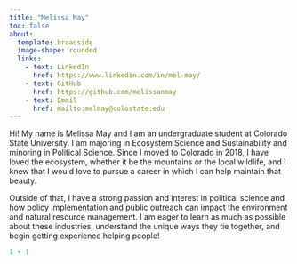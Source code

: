 ```yaml
---
title: "Melissa May"
toc: false
about:
  template: broadside
  image-shape: rounded
  links:
    - text: LinkedIn
      href: https://www.linkedin.com/in/mel-may/
    - text: GitHub
      href: https://github.com/melissanmay
    - text: Email
      href: mailto:melmay@colostate.edu
---
```


Hi! My name is Melissa May and I am an undergraduate student at Colorado State University. I am majoring in Ecosystem Science and Sustainability and minoring in Political Science. Since I moved to Colorado in 2018, I have loved the ecosystem, whether it be the mountains or the local wildlife, and I knew that I would love to pursue a career in which I can help maintain that beauty.

Outside of that, I have a strong passion and interest in political science and how policy implementation and public outreach can impact the environment and natural resource management. I am eager to learn as much as possible about these industries, understand the unique ways they tie together, and begin getting experience helping people!

```r
1 + 1
```
